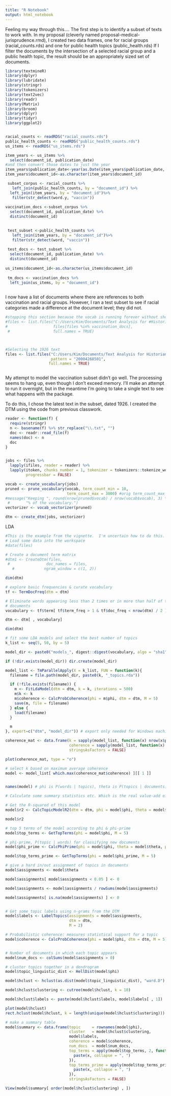 ```yaml
---
title: "R Notebook"
output: html_notebook
---
```


Feeling my way through this....
The first step is to identify a subset of texts to work with. In my proposal (cleverly named proposal-medical-jurisprudence.rmd), I created two data frames, one for racial groups (racial_counts.rds) and one for public health topics (public_health.rds) If I filter the documents by the intersection of a selected racial group and a public health topic, the result should be an appropriately sized set of documents.

```r
library(textmineR)
library(dplyr)
library(lubridate)
library(stringr)
library(tokenizers)
library(text2vec)
library(readr)
library(Matrix)
library(broom)
library(dplyr)
library(tidyr)
library(ggplot2)


racial_counts <- readRDS("racial_counts.rds")
public_health_counts <- readRDS("public_health_counts.rds")
us_items <- readRDS("us_items.rds")

item_years <- us_items %>% 
  select(document_id, publication_date)
#and then convert those dates to just the year
item_years$publication_date<-year(as.Date(item_years$publication_date, origin = '1900-1-1'))
item_years$document_id<-as.character(item_years$document_id)

 subset_corpus <- racial_counts %>% 
   left_join(public_health_counts, by = "document_id") %>%
  left_join(item_years, by = "document_id")%>%
   filter(str_detect(word.y, "vaccin"))
 
vaccination_docs <-subset_corpus %>%
  select(document_id, publication_date) %>%
  distinct(document_id)
 

 test_subset <-public_health_counts %>%
   left_join(item_years, by = "document_id")%>%
   filter(str_detect(word, "vaccin"))
 
 test_docs <- test_subset %>%
  select(document_id, publication_date) %>%
  distinct(document_id)
 
us_items$document_id<-as.character(us_items$document_id)
 
 tm_docs <- vaccination_docs %>%
  left_join(us_items, by = "document_id")
 
```
I now have a list of documents where there are references to both vaccination and racial groups.  However, I ran a test subset to see if racial categories made a difference at the document level; they did not. 



```r
#stopping this section because the vocab is running forever without showing progress.  Trying with a single document to see if I can just get the code to work.
#files <- list.files("C:/Users/Kim/Documents/Text Analysis for #Historians/medical-jurisprudence/medical-jurisprudence", 
#                    files[files %in% vaccination_docs],
 #                   full.names = TRUE)



#Selecting the 1926 text
files <- list.files("C:/Users/Kim/Documents/Text Analysis for Historians/medical-jurisprudence/medical-jurisprudence", 
                    pattern = "20004268501",
                   full.names = TRUE)



```
My attempt to model the vaccination subset didn't go well.  The processing seems to hang up, even though I don't exceed memory.  I'll make an attempt to run it overnight, but in the meantime I'm going to take a single text to see what happens with the package.

To do this, I chose the latest text in the subset, dated 1926. I created the DTM using the code from previous classwork. 
```r


reader <- function(f) {
  require(stringr)
  n <- basename(f) %>% str_replace("\\.txt", "")
  doc <- readr::read_file(f)
  names(doc) <- n
  doc
}


jobs <- files %>% 
  lapply(ifiles, reader = reader) %>% 
  lapply(itoken, chunks_number = 1, tokenizer = tokenizers::tokenize_words,
         progressbar = FALSE)

vocab <- create_vocabulary(jobs)
pruned <- prune_vocabulary(vocab, term_count_min = 10,
                           term_count_max = 3000) #orig term_count_max = 50e3
#message("Keeping ", round(nrow(pruned$vocab) / nrow(vocab$vocab), 3) * 100,
 #       "% of the vocabulary.")
vectorizer <- vocab_vectorizer(pruned)

dtm <- create_dtm(jobs, vectorizer)
```
LDA
```r
#This is the example from the vignette.  I'm uncertain how to do this.
# Load some data into the workspace 
#data(files)

# Create a document term matrix
#dtm1 <- CreateDtm(files, 
 #                doc_names = files, 
   #             ngram_window = c(1, 2))
```

```r
dim(dtm)

# explore basic frequencies & curate vocabulary
tf <- TermDocFreq(dtm = dtm)

# Eliminate words appearing less than 2 times or in more than half of the
# documents
vocabulary <- tf$term[ tf$term_freq > 1 & tf$doc_freq < nrow(dtm) / 2 ]

dtm <- dtm[ , vocabulary]

dim(dtm)

# fit some LDA models and select the best number of topics
k_list <- seq(5, 50, by = 5)

model_dir <- paste0("models_", digest::digest(vocabulary, algo = "sha1"))

if (!dir.exists(model_dir)) dir.create(model_dir)

model_list <- TmParallelApply(X = k_list, FUN = function(k){
  filename = file.path(model_dir, paste0(k, "_topics.rda"))

  if (!file.exists(filename)) {
    m <- FitLdaModel(dtm = dtm, k = k, iterations = 500)
    m$k <- k
    m$coherence <- CalcProbCoherence(phi = m$phi, dtm = dtm, M = 5)
    save(m, file = filename)
  } else {
    load(filename)
  }

  m
}, export=c("dtm", "model_dir")) # export only needed for Windows machines

coherence_mat <- data.frame(k = sapply(model_list, function(x) nrow(x$phi)), 
                            coherence = sapply(model_list, function(x) mean(x$coherence)), 
                            stringsAsFactors = FALSE)

plot(coherence_mat, type = "o")

# select k based on maximum average coherence
model <- model_list[ which.max(coherence_mat$coherence) ][[ 1 ]]


names(model) # phi is P(words | topics), theta is P(topics | documents)

# Calculate some summary statistics etc. Which is the real value-add of textmineR

# Get the R-squared of this model
model$r2 <- CalcTopicModelR2(dtm = dtm, phi = model$phi, theta = model$theta)

model$r2

# top 5 terms of the model according to phi & phi-prime
model$top_terms <- GetTopTerms(phi = model$phi, M = 5)

# phi-prime, P(topic | words) for classifying new documents
model$phi_prime <- CalcPhiPrime(phi = model$phi, theta = model$theta, p_docs = rowSums(dtm))

model$top_terms_prime <- GetTopTerms(phi = model$phi_prime, M = 5)

# give a hard in/out assignment of topics in documents
model$assignments <- model$theta

model$assignments[ model$assignments < 0.05 ] <- 0

model$assignments <- model$assignments / rowSums(model$assignments)

model$assignments[ is.na(model$assignments) ] <- 0


# Get some topic labels using n-grams from the DTM
model$labels <- LabelTopics(assignments = model$assignments, 
                            dtm = dtm,
                            M = 2)

# Probabilistic coherence: measures statistical support for a topic
model$coherence <- CalcProbCoherence(phi = model$phi, dtm = dtm, M = 5)


# Number of documents in which each topic appears
model$num_docs <- colSums(model$assignments > 0)

# cluster topics together in a dendrogram
model$topic_linguistic_dist <- HellDist(model$phi)

model$hclust <- hclust(as.dist(model$topic_linguistic_dist), "ward.D")

model$hclust$clustering <- cutree(model$hclust, k = 10)

model$hclust$labels <- paste(model$hclust$labels, model$labels[ , 1])

plot(model$hclust)
rect.hclust(model$hclust, k = length(unique(model$hclust$clustering)))

# make a summary table
model$summary <- data.frame(topic     = rownames(model$phi),
                            cluster   = model$hclust$clustering,
                            model$labels,
                            coherence = model$coherence,
                            num_docs  = model$num_docs,
                            top_terms = apply(model$top_terms, 2, function(x){
                              paste(x, collapse = ", ")
                            }),
                            top_terms_prime = apply(model$top_terms_prime, 2, function(x){
                              paste(x, collapse = ", ")
                            }),
                            stringsAsFactors = FALSE)

View(model$summary[ order(model$hclust$clustering) , ])

```

```r

```



